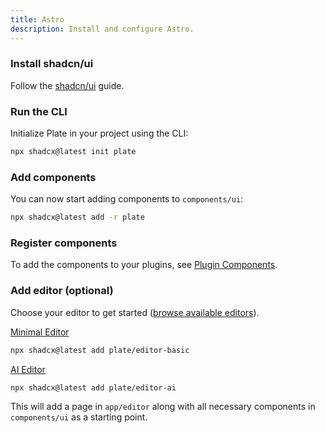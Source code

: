 ```yaml
---
title: Astro
description: Install and configure Astro.
---
```


<Steps>

### Install shadcn/ui

Follow the [shadcn/ui](https://ui.shadcn.com/docs/installation/astro) guide.

### Run the CLI

Initialize Plate in your project using the CLI:

```bash
npx shadcx@latest init plate
```

### Add components

You can now start adding components to `components/ui`:

```bash
npx shadcx@latest add -r plate
```

### Register components

To add the components to your plugins, see [Plugin Components](/docs/plugin-components#register-components).

### Add editor (optional)

Choose your editor to get started ([browse available editors](/editors)). 

[Minimal Editor](https://template.platejs.org/editor)
```bash
npx shadcx@latest add plate/editor-basic
```

[AI Editor](https://playground.platejs.org/editor)
```bash
npx shadcx@latest add plate/editor-ai
```

This will add a page in `app/editor` along with all necessary components in `components/ui` as a starting point.

</Steps>
